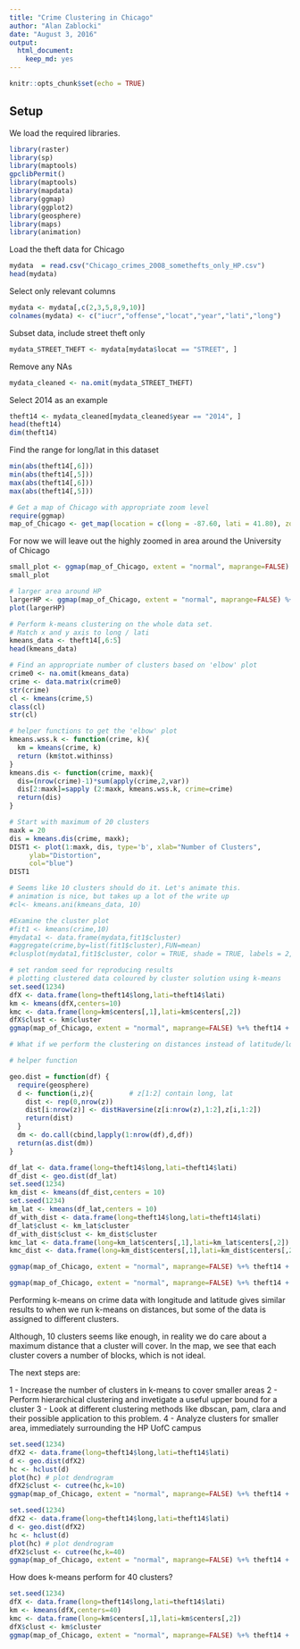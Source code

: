 ```yaml
---
title: "Crime Clustering in Chicago"
author: "Alan Zablocki"
date: "August 3, 2016"
output: 
  html_document: 
    keep_md: yes
---
```


```r
knitr::opts_chunk$set(echo = TRUE)
```
## Setup

We load the required libraries.
```r
library(raster)
library(sp)
library(maptools)
gpclibPermit()
library(maptools)
library(mapdata)
library(ggmap)
library(ggplot2)
library(geosphere)
library(maps)
library(animation)
```
Load the theft data for Chicago
```r
mydata  = read.csv("Chicago_crimes_2008_somethefts_only_HP.csv")
head(mydata)
```
Select only relevant columns
```r
mydata <- mydata[,c(2,3,5,8,9,10)]
colnames(mydata) <- c("iucr","offense","locat","year","lati","long")
```
Subset data, include street theft only
```r
mydata_STREET_THEFT <- mydata[mydata$locat == "STREET", ]
```
Remove any NAs
```r
mydata_cleaned <- na.omit(mydata_STREET_THEFT)
```
Select 2014 as an example
```r
theft14 <- mydata_cleaned[mydata_cleaned$year == "2014", ]
head(theft14)
dim(theft14)
```
Find the range for long/lat in this dataset
```r
min(abs(theft14[,6]))
min(abs(theft14[,5]))
max(abs(theft14[,6]))
max(abs(theft14[,5]))
```
```r
# Get a map of Chicago with appropriate zoom level
require(ggmap)
map_of_Chicago <- get_map(location = c(long = -87.60, lati = 41.80), zoom = 13, maptype = "roadmap", scale = 2)
```
For now we will leave out the highly zoomed in area around the University of Chicago
```r
small_plot <- ggmap(map_of_Chicago, extent = "normal", maprange=FALSE) %+% theft14 + aes(x = long, y = lati) + geom_density2d(aes(x = long, y = lati, fill = ..level.. , alpha = ..level..),bins = 25, colour = "black") + coord_map(projection="mercator", xlim=c(-87.607,-87.585), ylim=c(41.785,41.803)) + guides(fill = FALSE,alpha=FALSE,size=FALSE) + geom_point(aes(x = long, y = lati), size = 1, fill = "red", shape = 21)
small_plot
```
```r
# larger area around HP
largerHP <- ggmap(map_of_Chicago, extent = "normal", maprange=FALSE) %+% theft14 + aes(x = long, y = lati) + geom_density2d(aes(x = long, y = lati, fill = ..level.. , alpha = ..level..),bins = 25, colour = "black") + coord_map(projection="mercator", xlim=c(-87.63,-87.57), ylim=c(41.77,41.82)) + guides(fill = FALSE,alpha=FALSE,size=FALSE) + geom_point(aes(x = long, y = lati), size = 1, fill = "red", shape = 21)
plot(largerHP)
```
```r
# Perform k-means clustering on the whole data set.
# Match x and y axis to long / lati
kmeans_data <- theft14[,6:5]
head(kmeans_data)
```
```r
# Find an appropriate number of clusters based on 'elbow' plot
crime0 <- na.omit(kmeans_data)
crime <- data.matrix(crime0)
str(crime)
cl <- kmeans(crime,5)
class(cl)
str(cl)

# helper functions to get the 'elbow' plot
kmeans.wss.k <- function(crime, k){
  km = kmeans(crime, k)
  return (km$tot.withinss)
}
kmeans.dis <- function(crime, maxk){
  dis=(nrow(crime)-1)*sum(apply(crime,2,var))
  dis[2:maxk]=sapply (2:maxk, kmeans.wss.k, crime=crime)
  return(dis)
}
```
```r
# Start with maximum of 20 clusters
maxk = 20
dis = kmeans.dis(crime, maxk);
DIST1 <- plot(1:maxk, dis, type='b', xlab="Number of Clusters",
     ylab="Distortion",
     col="blue")
DIST1
```
```r
# Seems like 10 clusters should do it. Let's animate this.
# animation is nice, but takes up a lot of the write up
#cl<- kmeans.ani(kmeans_data, 10)
```
```r
#Examine the cluster plot
#fit1 <- kmeans(crime,10)
#mydata1 <- data.frame(mydata,fit1$cluster)
#aggregate(crime,by=list(fit1$cluster),FUN=mean)
#clusplot(mydata1,fit1$cluster, color = TRUE, shade = TRUE, labels = 2, lines=0)
```
```r
# set random seed for reproducing results
# plotting clustered data coloured by cluster solution using k-means
set.seed(1234)
dfX <- data.frame(long=theft14$long,lati=theft14$lati)
km <- kmeans(dfX,centers=10)
kmc <- data.frame(long=km$centers[,1],lati=km$centers[,2])
dfX$clust <- km$cluster
ggmap(map_of_Chicago, extent = "normal", maprange=FALSE) %+% theft14 + aes(x = long, y = lati) + geom_density2d(aes(x = long, y = lati, fill = ..level.. , alpha = ..level..),bins = 25, colour = "black") + coord_map(projection="mercator", xlim=c(-87.63,-87.57), ylim=c(41.77,41.82)) + guides(fill = FALSE,alpha=FALSE,size=FALSE) + geom_point(aes(x = long, y = lati), size = 2, fill = "red", shape = 21) + geom_point(data=dfX, aes(x=long, y=lati, color=factor(clust)), size=2) + geom_point(data=kmc, aes(x=long, y=lati), size=2)

# What if we perform the clustering on distances instead of latitude/longitude pairs?

# helper function

geo.dist = function(df) {
  require(geosphere)
  d <- function(i,z){         # z[1:2] contain long, lat
    dist <- rep(0,nrow(z))
    dist[i:nrow(z)] <- distHaversine(z[i:nrow(z),1:2],z[i,1:2])
    return(dist)
  }
  dm <- do.call(cbind,lapply(1:nrow(df),d,df))
  return(as.dist(dm))
}

df_lat <- data.frame(long=theft14$long,lati=theft14$lati)
df_dist <- geo.dist(df_lat)
set.seed(1234)
km_dist <- kmeans(df_dist,centers = 10)
set.seed(1234)
km_lat <- kmeans(df_lat,centers = 10)
df_with_dist <- data.frame(long=theft14$long,lati=theft14$lati)
df_lat$clust <- km_lat$cluster
df_with_dist$clust <- km_dist$cluster
kmc_lat <- data.frame(long=km_lat$centers[,1],lati=km_lat$centers[,2])
kmc_dist <- data.frame(long=km_dist$centers[,1],lati=km_dist$centers[,2])

ggmap(map_of_Chicago, extent = "normal", maprange=FALSE) %+% theft14 + aes(x = long, y = lati) + geom_point(data=df_with_dist, aes(x=long, y=lati, color=factor(clust)), size=3) + geom_point(aes(x = long, y = lati), size = 1, fill = "red", shape = 21) + coord_map(projection="mercator", xlim=c(-87.63,-87.57), ylim=c(41.77,41.82))

ggmap(map_of_Chicago, extent = "normal", maprange=FALSE) %+% theft14 + aes(x = long, y = lati) + geom_point(data=df_lat, aes(x=long, y=lati, color=factor(clust)), size=3) + geom_point(aes(x = long, y = lati), size = 1, fill = "red", shape = 21) + geom_point(data=kmc_lat, aes(x=long, y=lati), size=2, fill="black") + coord_map(projection="mercator", xlim=c(-87.63,-87.57), ylim=c(41.77,41.82))

```

Performing k-means on crime data with longitude and latitude gives similar results to when we run k-means on distances, but some of the data is assigned to different clusters. 

Although, 10 clusters seems like enough, in reality we do care about a maximum distance that a cluster will cover. In the map, we see that each cluster covers a number of blocks, which is not ideal. 

The next steps are:

1 - Increase the number of clusters in k-means to cover smaller areas
2 - Perform hierarchical clustering and invetigate a useful upper bound for a cluster
3 - Look at different clustering methods like dbscan, pam, clara and their possible application to this problem.
4 - Analyze clusters for smaller area, immediately surrounding the HP UofC campus

```r
set.seed(1234)
dfX2 <- data.frame(long=theft14$long,lati=theft14$lati)
d <- geo.dist(dfX2)
hc <- hclust(d)
plot(hc) # plot dendrogram
dfX2$clust <- cutree(hc,k=10)
ggmap(map_of_Chicago, extent = "normal", maprange=FALSE) %+% theft14 + aes(x = long, y = lati) + geom_point(data=dfX2, aes(x=long, y=lati, color=factor(clust)), size=3) + geom_point(aes(x = long, y = lati), size = 1, fill = "red", shape = 21) + coord_map(projection="mercator", xlim=c(-87.63,-87.57), ylim=c(41.77,41.82))
```

```r
set.seed(1234)
dfX2 <- data.frame(long=theft14$long,lati=theft14$lati)
d <- geo.dist(dfX2)
hc <- hclust(d)
plot(hc) # plot dendrogram
dfX2$clust <- cutree(hc,k=40)
ggmap(map_of_Chicago, extent = "normal", maprange=FALSE) %+% theft14 + aes(x = long, y = lati) + geom_point(data=dfX2, aes(x=long, y=lati, color=factor(clust)), size=3) + geom_point(aes(x = long, y = lati), size = 1, fill = "red", shape = 21) + coord_map(projection="mercator", xlim=c(-87.63,-87.57), ylim=c(41.77,41.82))
```
How does k-means perform for 40 clusters?
```r
set.seed(1234)
dfX <- data.frame(long=theft14$long,lati=theft14$lati)
km <- kmeans(dfX,centers=40)
kmc <- data.frame(long=km$centers[,1],lati=km$centers[,2])
dfX$clust <- km$cluster
ggmap(map_of_Chicago, extent = "normal", maprange=FALSE) %+% theft14 + aes(x = long, y = lati) + coord_map(projection="mercator", xlim=c(-87.63,-87.57), ylim=c(41.77,41.82)) + guides(fill = FALSE,alpha=FALSE,size=FALSE) + geom_point(data=dfX, aes(x=long, y=lati, color=factor(clust)), size=2) + geom_point(data=kmc, aes(x=long, y=lati), size=2)
```
